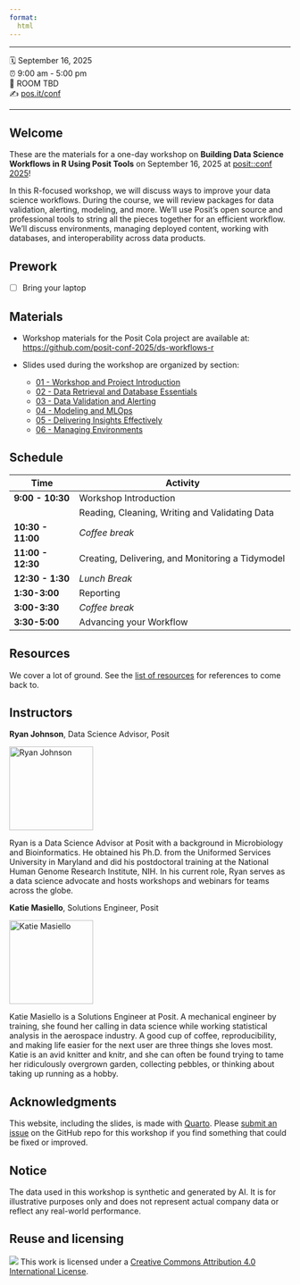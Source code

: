 ```yaml
---
format:
  html
---
```


-----

🗓️ September 16, 2025  
⏰ 9:00 am - 5:00 pm  
🏨 ROOM TBD  
✍️ [pos.it/conf](http://pos.it/conf)

-----

## Welcome

These are the materials for a one-day workshop on <b>Building Data Science Workflows in R Using Posit Tools</b> on September 16, 2025 at [posit::conf 2025](http://pos.it/conf)!

In this R-focused workshop, we will discuss ways to improve your data science workflows. During the course, we will review packages for data validation, alerting, modeling, and more. We’ll use Posit’s open source and professional tools to string all the pieces together for an efficient workflow. We’ll discuss environments, managing deployed content, working with databases, and interoperability across data products.

## Prework

- [ ] Bring your laptop


## Materials

- Workshop materials for the Posit Cola project are available at:  <https://github.com/posit-conf-2025/ds-workflows-r>

- Slides used during the workshop are organized by section: 
  - [01 - Workshop and Project Introduction](slides/01_workshop_and_project_intro.html)
  - [02 - Data Retrieval and Database Essentials](slides/02_data_download_and_databases.html)
  - [03 - Data Validation and Alerting](slides/03_data_validation_and_alerting.html)
  - [04 - Modeling and MLOps](slides/04_tidymodels_and_vetiver.html)
  - [05 - Delivering Insights Effectively](slides/05_delivery.html)
  - [06 - Managing Environments](slides/06_managing_environments.html)
  
## Schedule

| **Time**          | **Activity**                                                |
|-------------------|-------------------------------------------------------------|
| **9:00 - 10:30**  | Workshop Introduction                                       |
|                   | Reading, Cleaning, Writing and Validating Data              |
| **10:30 - 11:00** | *Coffee break*                                              |
| **11:00 - 12:30** | Creating, Delivering, and Monitoring a Tidymodel            |
| **12:30 - 1:30**  | *Lunch Break*                                               |
| **1:30-3:00**     | Reporting                                                   |
| **3:00-3:30**     | *Coffee break*                                              |
| **3:30-5:00**     | Advancing your Workflow                                     |

## Resources

We cover a lot of ground. See the [list of resources](/resources.html) for references to come back to.

## Instructors

**Ryan Johnson**, Data Science Advisor, Posit

<img src="https://static.rainfocus.com/posit/positconf23/att/1677178604739001JAiJ/attprofile/ryan-johnson_1677178699411001Jhx9.jpeg" alt="Ryan Johnson" width="150" height="150">

Ryan is a Data Science Advisor at Posit with a background in Microbiology and Bioinformatics. He obtained his Ph.D. from the Uniformed Services University in Maryland and did his postdoctoral training at the National Human Genome Research Institute, NIH. In his current role, Ryan serves as a data science advocate and hosts workshops and webinars for teams across the globe.

**Katie Masiello**, Solutions Engineer, Posit

<img src="https://static.rainfocus.com/posit/positconf23/att/1677178634814001OIcK/attprofile/katie-masiello_1677178747298001qORW.jpeg" alt="Katie Masiello" width="150" height="150">

Katie Masiello is a Solutions Engineer at Posit. A mechanical engineer by training, she found her calling in data science while working statistical analysis in the aerospace industry. A good cup of coffee, reproducibility, and making life easier for the next user are three things she loves most. Katie is an avid knitter and knitr, and she can often be found trying to tame her ridiculously overgrown garden, collecting pebbles, or thinking about taking up running as a hobby.


## Acknowledgments {.appendix}

This website, including the slides, is made with [Quarto](https://quarto.org/). Please [submit an issue](https://github.com/posit-conf-2025/ds-workflows-r/issues) on the GitHub repo for this workshop if you find something that could be fixed or improved.

## Notice {.appendix}
The data used in this workshop is synthetic and generated by AI. It is for illustrative purposes only and does not represent actual company data or reflect any real-world performance.

## Reuse and licensing {.appendix}

![](https://i.creativecommons.org/l/by/4.0/88x31.png) This work is
licensed under a [Creative Commons Attribution 4.0 International
License](https://creativecommons.org/licenses/by/4.0/).